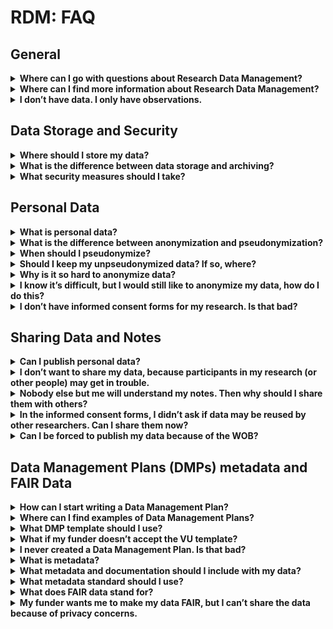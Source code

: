 # RDM: FAQ {#rdm-faq}

## General

<details>
<summary>**Where can I go with questions about Research Data Management?**</summary>
Either the Faculty Data Steward (Koen Leuveld, k.leuveld@vu.nl) or the Library’s RDM Support Desk: rdm@vu.nl. The Data Steward can help you best with questions that are specific to the work we do at the faculty, and with questions about specific grants; the RDM Support Desk is best equipped to deal with questions that could be asked by any VU researcher, for example about storage or archiving options. But both work together, so you can’t ask the wrong person.
</details>


<details>
<summary>**Where can I find more information about Research Data Management?**</summary>
We maintain a number of resources you can consult. At the VU level, there is the [Research Data Support Portal][rds-portal] which contains links to anything you might want to know about RDM, and the library maintains a series of [Libguides][libguide] explaining various topics related to the management of your data. At the faculty level, the data steward maintains [a page giving advice that is specific to researchers in Social Sciences][fss-rdm-info], including links to content you can use in proposals.
</details>


<details>
<summary>**I don’t have data. I only have observations.**</summary>	
As RDM experts, we would say that observations are also a type of data. But that doesn't really matter: in any case, you want to protect your observations, make backups of your observations and make sure that they are archived securely or shared with the world so that you can demonstrate you did your research well. That is to say, many important aspects of Research Data Management apply whether you call your observations data or not.
</details>

## Data Storage and Security

<details>
<summary>**Where should I store my data?**</summary>
Our advice is to use [Yoda][yoda] for storage and archiving, even for sensitive data, and only use VU-managed to devices to access the data. You can find other options in the [Storage Finder][storage-finder], but check with the [Data Steward][datasteward] if they work for the sensitivity level of your data.
</details>

<details>
<summary>**What is the difference between data storage and archiving?**</summary>
Data storage refers to where you save your data during the research. Your data storage option needs to be available to all collaborators, while still ensuring a sufficient level of security.

Data archiving is where you keep your data after you are done with it, but it may need to be accessed when there are doubts about research integrity. Your data archiving solution can be publicly accessible if there is no sensitive data, or restricted-access if there is. The solution needs to be permanent and secure, so that the data cannot be changed, and any links to it will remain functional indefinitely. 
</details>

<details>
<summary>**What security measures should I take?**</summary>
When using personal data (see below), per GDPR you should take "appropriate organizational and technical measures" to secure your data. The specific actions you should take are not set in stone; you should consider the potential consequences of a data breach, and whether or not the actions you would have to take to prevent them are reasonable.

All VU storage solutions offer a number of security measures. For example, access is only allowed using passwords and multi-factor authentication. If your data is sensitive, there is a number of additional security measures you can take that reduce the risk of data leak, either by reducing the chance a leak happens, or by reducing the impact of a leak:

- Make sure people only have access to the data they need to do their task in your project. For example, with Research Drive it is possible to give each collaborator only access to the folders they need.
- Don't sync data from your Research Drive to your personal computer if you don't have to. For example, once you are done with your raw data, having it on your personal computer only increases the chance that your data is leaked: keep the raw data online-only, and only sync the processed (pseudonymized) data you are working on.
- Make sure everyone in your project is trained in security procedures, such as strong passwords, not clicking attachments in emails from unknown senders etc.
- Pseudonymize your personal data by removing any directly identifying information, so that any data that is leaked is less likely to be linked to your respondents. If you need to keep the directly identifying data (for example, because it's part of your raw data which you want to keep to demonstrate the provenance of your data, or because you need to contact participants for follow-up), make sure this data will not be leaked at the same time as the pseudonymized data. You can do this either by storing it separately or by encrypting it. See "When should I pseudonymize?", below.
- Encrypt your data, so that if someone accesses the hard drive that holds your data, they can’t read the data. Software such as [Cryptomator][cryptomator] makes encryption very convenient. Encryption does have a large downside: loss of your password means loss of the data. You can use a password manager to minimize this risk, but it is wise to think twice before deciding to use encryption. 

For help on deciding what measures are appropriate for your data, and with the practical implementation of any of these, you can contact your [data steward][datasteward].
</details>


## Personal Data


<details>
<summary>**What is personal data?**</summary>
Personal data is any data that can be directly or indirectly linked to a living person. You can directly link data to a person if a direct identifier like their name, phone number, email address etc. is included in the data. You can indirectly link the data if you can combine the data with another piece of data or information to find the person who the data is about. This is possible for more data than you think, so if you collected data from people, it’s safe to assume your data is personal data, even if you remove things like names, phone numbers and addresses.
</details>

<details>
<summary>**What is the difference between anonymization and pseudonymization?**</summary>
Both these terms mean that you make it less likely that the data that you have can be linked to your respondents, increasing the security of your data. In case of pseudonymization, you remove the possibility of directly linking the data to your respondents, by removing things like names and addresses from the data. Anonymization removes entirely the possibility of linking your data to your respondents, both directly and indirectly. This means that the data is no longer personal data, and GDPR does not apply. However, anonymization is difficult and we don’t usually recommend it (see below).
</details>

<details>
<summary>**When should I pseudonymize?**</summary>
There is no "one-size-fits-all" answer to this: in general, we do recommend pseudonymizing your data, but in some cases the benefits of pseudonymization may not outweigh the costs. These costs and benefits depend on the nature of your data. A tabular data set is easily pseudonymized by dropping certain variables and generating random identifiers, so it should probably be pseudonymized. On the other hand, for an audio recording it may be practically impossible to edit out all the names. Likewise, the benefits differ; for a dataset containing speeches by famous politicians, leaving out the names will not make identification appreciably more difficult, and yield no security benefits as the data is publicly available anyway. Whether the costs of pseudonymization outweigh the benefits thus depends on the specific project. If you feel the costs don’t outweigh the benefits, feel free to contact your [Data Steward][datasteward] to see if they agree, and make sure to write down your reasoning in your Data Management Plan.
</details>

<details>
<summary>**Should I keep my unpseudonymized data? If so, where?**</summary>
If possible, directly identifying data is kept completely separate from research data. For example, your Qualtrics form should not contain fields for email addresses if that's not needed for the research itself. If you need email addresses to send rewards, use a separate form. In this way, you can destroy any personal data as soon as possible, without editing the raw data. However, this is not always possible, since some times the directly identifying data is integral part of the raw data (for example in video recording). In these cases you should not destroy the data, because you should keep an unedited version of your data for transparency purposes. This raw copy of the data should be stored safely, and in such a way that a data breach doesn't necessarily mean a breach of both pseudonymized and unpseudonymized data. Examples are:

- Store the raw data on a separate server (however, most research programs don't have two servers available).
- Store both raw and pseudonymized data on the same server (or device) but encrypt the raw data. You should make sure that you can't lose your encryption password, or else you lose your raw data.
- Keep both both pseudonymized data on the same server, but make sure the raw data is never synced to personal computers or other devices (for example by adding it to a Yoda Vault). This way, the raw data is protected from the most common data breaches (e.g. losing a laptop in the train).
</details>

<details>
<summary>**Why is it so hard to anonymize data?**</summary>
Anonymization is potentially very attractive because it removes the need to comply with GDPR. However, it is difficult to combine with the goals of researchers in practice. This is because it will almost always involve making data less detailed, which will harm your ability to draw conclusions from the data. 

To see why, first consider a quantitative data set about work satisfaction, containing gender and age of all respondents. If I know my colleague is a respondent in this survey, I may be able to infer things about my colleague from the public data set. If only one person in the data set matches his age and gender, I have successfully (indirectly) identified him in the data set. If there are multiple people matching his age and gender are present, but none has indicated liking their colleagues, I have still inferred something about him, and may become very disappointed! To prevent me from identifying of my colleague, you as the researcher should thus ensure that there are no unique combinations of age and gender (for example by using broader age bins) and that within each combination of age and gender there is sufficient variation in answers that nothing can be inferred about individuals (so there is always a mix of people who like their colleagues and those who don’t). It is easy to see how the binning of variables may lead to less precision in the analysis, and how difficult it is to ensure that proper variation exists in all (combinations of) variables. There are ways to do this, but it is usually more attractive to keep the data as personal data, even if this puts restrictions on data use due to GDPR.

Qualitative data sets are usually so rich that all observations are unique, and thus potentially identifiable by someone who knows your respondents well (or otherwise has detailed information on them). Qualitative data is therefore usually impossible to fully anonymize, though pseudonymization may be possible.
</details>


<details>
<summary>**I know it's difficult, but I would still like to anonymize my data, how do I do this?**</summary>
That's great! A good place to start is the R package [sdcMicro][sdcmicro]. Your [data steward][datasteward] may be able to help out when using it. Alternatively, there is [Amnesia][amnesia]. Note that anonymization means modifying your data, so if you want to anonymize data for replication purposes, not all analyses that you did with your unanonymized data can be fully replicated using anonymized data. This is acceptable, if explained properly in your paper (e.g. in a footnote).
</details>

<details>
<summary>**I don’t have informed consent forms for my research. Is that bad?**</summary>
It’s not necessarily bad, because written informed consent is only required by law in cases of health research (where WMO applies). You can have participants give informed consent orally if you’re not doing WMO research, but make sure you record it and store it safely. You can ask advice from your data steward or privacy champion if you will ask oral informed consent. There are also other legal grounds (than informed consent) on which you can do research. However, if you should have asked informed consent, but did not do so, that could be bad and we recommend that you contact your privacy champion as soon as possible.
</details>



## Sharing Data and Notes

<details>
<summary>**Can I publish personal data?**</summary>
Yes you can. But make sure:

- Your respondents have given explicit consent to publishing the data; 
- To use VU provided services, such as OSF, Yoda or DataverseNL;
- Not to publish more than needed. In particular, the data should be pseudonymized; and,
- You publish nothing sensitive, and your respondents run no risk because of the data you publish.
</details>

<details>
<summary>**I don’t want to share my data, because participants in my research (or other people) may get in trouble.**</summary>
In that case, it is not ethical to share them and we recommend that you do not do so. It is still important to archive your data for verification purposes. The [Yoda][yoda] Vault exists for this exact purposes: data stored there can only ever be accessed by other researchers who have a reasonable request for verification. In your DMP you can outline your reasoning why you don’t want to share your data.
</details>

<details>
<summary>**Nobody else but me will understand my notes. Then why should I share them with others?**</summary>
If your notes contain personal data, you should not probably not share them at all, but you should still archive them so that it can be verified that your research has been done in the way you claim in your publications. If the notes do not contain personal data, sharing your notes is a good way of opening up your research. It’s best not to assume no one is interested in your notes. Even if you think your notes are unreadable, someone may still find them of great use.  For example, someone who wants to do research into how researchers take notes, or someone studying early 21st century hand writing. If you want to share your notes in a more useful and readable way, but are worried about the workload you could also consider cleaning up only a subset of them and sharing that. Small steps to more transparent science can very worthwhile!
</details>


<details>
<summary>**In the informed consent forms, I didn’t ask if data may be reused by other researchers. Can I share them now?**
</summary>
In this situation, you cannot share the personal data with researchers outside the VU. There are two things that you could do:

- If possible, go back to your participants and ask them if other researchers may reuse their data;
- If this turns out to be impossible, anonymize the data. Then the data are no longer personal. We do recommend that you ask your [data steward][datasteward] for help, because this can be tricky (see above: Personal Data > Why is it so hard to anonymize data?).

If neither these are possible, you can’t share the data. This is one of the reasons why it’s so important that you write a Data Management Plan before collecting data, so you will have thought of these things in advance.
</details>

<details>
<summary>**Can I be forced to publish my data because of the WOB?**</summary>
The Wet Openbaarheid van Bestuur (WOB) only applies to public entities, so not to the Stichting VU (the VU is unique among Dutch universities in this). However, the WOB may apply to the commissioner of your research, for example if your research is commissioned by the national government, or about the functioning of local governments or the police. In these cases, the WOB most likely still doesn’t apply to research data, since there are numerous grounds for exemption, such as the protection privacy. Get in touch with your Data Steward if you’re still worried about this.
I’m afraid that other researchers will misuse my data. How can I prevent that from happening?
It depends on what you mean by “misuse”. If this concerns using your data commercially, you can add a license to your data that specifies non-commercial use only. The same goes for data that may not be remixed. If, however, the misuse can occur simply by the nature of your data, then we recommend that you speak to a data steward and/or a representative of the ethical review committee to discuss your doubts and your options.
</details>

## Data Management Plans (DMPs) metadata and FAIR Data

<details>
<summary>**How can I start writing a Data Management Plan?**</summary>
You can log into [DMPOnline][dmponline] with your VU credentials to start writing a DMP. It has templates of most funders which are kept up to date by the university library. If you need any help (for example with the technical terms used in many DMP templates), feel free to contact the faculty data steward.
</details>

<details>
<summary>**Where can I find examples of Data Management Plans?**</summary>
[DMPOnline][dmponline] has a large number of Data Management Plans from which you can get inspiration for your own DMP.
</details>

<details>
<summary>**What DMP template should I use?**</summary>
For projects involving personal data, it is recommended that you use the VU template. You can currently only access the VU Template by ticking the box "*No funder associated with this plan or my funder is not listed*". This template is accepted by ZonMW and NWO. By using this template you make sure that the information of your project can be used in the "GDPR registry", which the VU is obligated to maintain and provide to the privacy authorities on request.
</details>

<details>
<summary>**What if my funder doesn't accept the VU template?**</summary>
You can make use of the template provided by your funder (most funders' templates are on DMP Online). To make sure your project is included in the GDPR registry, you need to fill out the VU GDPR registration for for reseatch, which you can find as a template on DMP Online: select "Create Plans", and then make sure to tick the box "*No funder associated with this plan or my funder is not listed*".
</details>

<details>
<summary>**I never created a Data Management Plan. Is that bad?**</summary>
There are some situations in which writing a DMP is mandatory. For example, if you have received a grant, you almost always have to write a DMP. The Faculty of Social Sciences also requires you to write a DMP for any new research project you start. And DMPs are sometimes necessary components of various requests, such as an ethics application (for a full procedure) and a storage application (in some cases). And obviously, if you are following the course “Writing a DMP”, you have to write a DMP to complete the course.

Now, for research that is already underway, writing a DMP is a good practice, but not doing so is not necessarily bad. Writing a DMP, though, is a good way to keep you accountable and not let things come down to chance and luck. And it helps you to avoid last-minute panic. Although you are already under way with the research, it can still be a good idea to write a DMP. You can get in touch with your data steward or the RDM Support Desk if you still want to do it.
</details>

<details>
<summary>**What is metadata?**</summary>

Metadata is data about your data. It is simply information such as authors, colloborators, dates, description, key words. It is not the data itself. So even if your data itself is very sensitive, the metadata may be freely published (though in some cases metadata can be sensitive as well).
</details>

<details>
<summary>**What metadata and documentation should I include with my data?**</summary>

If you use Yoda, you can simply fill out the metadata form included in the portal. Otherwise, you can use **this file** to write a "readme file" that contains the same information.

As for documentation: this is very much dependent on your data. A useful excercise is to imagine yourself having to take a break from research for a few years. What information would you need to get back into understanding your data again? This can include questionnaires, codebooks, field manuals, topic lists, proposals, ethics applications, data management plans etc.
</details>

<details>
<summary>**What metadata standard should I use?**</summary>

The one that is used by the service where your data will be archived, published, or registered. PURE used a standard called CERIF; Yoda uses DataCite. The forms on those services will ensure that everyhting is stored according to these standards, so this is not something you need to worry about.
</details>

<details>
<summary>**What does FAIR data stand for?**</summary>
FAIR stands for Findable, Accessbile, Inter-operable, and Re-usable. Many of these sub-elements of FAIR cover a wide spectrum of possibilities: some data can be made more easily accessible than others, for example. Below are some tips on how to ensure that your data is acceptably FAIR. 

- Findable: your data needs a persistent identifier, and be registered on a public page somewhere. At the very least, your dataset should be registered on the VU Research Portal (PURE). Here you should also include a DOI link to the data set if your data is publically available. Data arhived on Yoda gets a DOI as soon as you publish the metadata. (The data itself can remain private.) 
- Accessible: make sure that people can access the data in case its needed. You do this by archiving the data in a repository when you publish findings. This doesn’t need to be a public repository, but your data needs to be at least available for verification purposes, in case there’s doubts about scientific integrity. A Yoda vault is perfect for this. Public repositories may offer restricted access, where you control who accesses the data, or public access.
- Inter-operable: make sure that if someone has access to your data, they can make use of it (potentially even combine it with other data, if you choose to give people that option). Make sure to use standard file extensions and make sure the data is accompanied by enough information that a well-informed colleague can start using the data without to many difficulties. At a minimum, you should include a Readme file, and any tools used to generate the data (topic lists, questionnaires, interviewer guides, manuals, cleaning scripts etc.). 
- Re-usable: make sure that if people have access to your data, they know what they are allowed to do with it. This means that the terms of use of all outputs are clear, for example by using licenses (as open as possible is best, for example the CC-BY license), and that information about the informed consent procedure is included, so other researchers know what your respondent consented to. For using restricted (i.e. non-public) data from Yoda, a strict data sharing agreement can be drafted, limiting the use to verification of the research findings.
</details>

<details>
<summary>**My funder wants me to make my data FAIR, but I can’t share the data because of privacy concerns.**</summary>
This is not a problem. Data needs to be Accessible. This means that there is a well-defined procedure for accessing the data, for example in cases where there are doubt about scientific integrity. Archiving your data securely on Yoda is sufficient for this.
</details>


